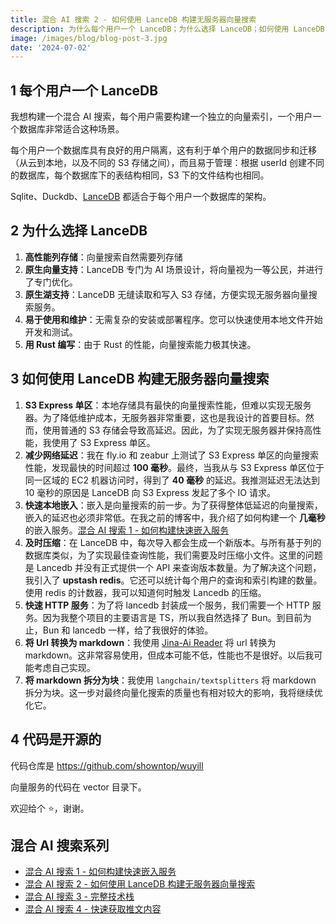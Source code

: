 ```yaml
---
title: 混合 AI 搜索 2 - 如何使用 LanceDB 构建无服务器向量搜索
description: 为什么每个用户一个 LanceDB；为什么选择 LanceDB；如何使用 LanceDB 构建无服务器向量搜索
image: /images/blog/blog-post-3.jpg
date: '2024-07-02'
---
```


## 1 每个用户一个 LanceDB

我想构建一个混合 AI 搜索，每个用户需要构建一个独立的向量索引，一个用户一个数据库非常适合这种场景。

每个用户一个数据库具有良好的用户隔离，这有利于单个用户的数据同步和迁移（从云到本地，以及不同的 S3 存储之间），而且易于管理：根据 userId 创建不同的数据库，每个数据库下的表结构相同，S3 下的文件结构也相同。

Sqlite、Duckdb、[LanceDB](https://lancedb.github.io/lancedb/) 都适合于每个用户一个数据库的架构。

## 2 为什么选择 LanceDB

1. **高性能列存储**：向量搜索自然需要列存储
2. **原生向量支持**：LanceDB 专门为 AI 场景设计，将向量视为一等公民，并进行了专门优化。
3. **原生湖支持**：LanceDB 无缝读取和写入 S3 存储，方便实现无服务器向量搜索服务。
4. **易于使用和维护**：无需复杂的安装或部署程序。您可以快速使用本地文件开始开发和测试。
5. **用 Rust 编写**：由于 Rust 的性能，向量搜索能力极其快速。

## 3 如何使用 LanceDB 构建无服务器向量搜索

1. **S3 Express 单区**：本地存储具有最快的向量搜索性能，但难以实现无服务器。为了降低维护成本，无服务器非常重要，这也是我设计的首要目标。然而，使用普通的 S3 存储会导致高延迟。因此，为了实现无服务器并保持高性能，我使用了 S3 Express 单区。
2. **减少网络延迟**：我在 fly.io 和 zeabur 上测试了 S3 Express 单区的向量搜索性能，发现最快的时间超过 **100 毫秒**。最终，当我从与 S3 Express 单区位于同一区域的 EC2 机器访问时，得到了 **40 毫秒** 的延迟。我推测延迟无法达到 10 毫秒的原因是 LanceDB 向 S3 Express 发起了多个 IO 请求。
3. **快速本地嵌入**：嵌入是向量搜索的前一步。为了获得整体低延迟的向量搜索，嵌入的延迟也必须非常低。在我之前的博客中，我介绍了如何构建一个 **几毫秒** 的嵌入服务。[混合 AI 搜索 1 - 如何构建快速嵌入服务](https://www.wuyill.com/blog/fast-local-embedding-service)
4. **及时压缩**：在 LanceDB 中，每次导入都会生成一个新版本。与所有基于列的数据库类似，为了实现最佳查询性能，我们需要及时压缩小文件。这里的问题是 Lancedb 并没有正式提供一个 API 来查询版本数量。为了解决这个问题，我引入了 **upstash redis**。它还可以统计每个用户的查询和索引构建的数量。使用 redis 的计数器，我可以知道何时触发 Lancedb 的压缩。
5. **快速 HTTP 服务**：为了将 lancedb 封装成一个服务，我们需要一个 HTTP 服务。因为我整个项目的主要语言是 TS，所以我自然选择了 Bun。到目前为止，Bun 和 lancedb 一样，给了我很好的体验。
6. **将 Url 转换为 markdown**：我使用 [Jina-Ai Reader](https://www.wuyill.com/blog/fast-local-embedding-service) 将 url 转换为 markdown。这非常容易使用，但成本可能不低，性能也不是很好。以后我可能考虑自己实现。
7. **将 markdown 拆分为块**：我使用 `langchain/textsplitters` 将 markdown 拆分为块。这一步对最终向量化搜索的质量也有相对较大的影响，我将继续优化它。

## 4 代码是开源的

代码仓库是 https://github.com/showntop/wuyill

向量服务的代码在 vector 目录下。

欢迎给个 ⭐️，谢谢。

## 混合 AI 搜索系列

-   [混合 AI 搜索 1 - 如何构建快速嵌入服务](https://www.wuyill.com/blog/fast-local-embedding-service)
-   [混合 AI 搜索 2 - 如何使用 LanceDB 构建无服务器向量搜索](https://www.wuyill.com/blog/serverless-vector-search-lancedb)
-   [混合 AI 搜索 3 - 完整技术栈](https://www.wuyill.com/blog/hybrid-ai-search-tech-stack)
-   [混合 AI 搜索 4 - 快速获取推文内容](https://www.wuyill.com/blog/tweet-content-fast-free)
